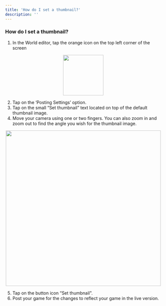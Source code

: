 ```yaml
---
title: 'How do I set a thumbnail?'
description: ''
---
```


### How do I set a thumbnail?

1. In the World editor, tap the orange icon on the top left corner of the screen
    
<p align="center">
  <img width="130" noZoom src="https://i.imgur.com/TocBoa7.png" />
</p>
    
2. Tap on the ‘Posting Settings’ option.
3. Tap on the small “Set thumbnail” text located on top of the default thumbnail image.
4. Move your camera using one or two fingers. You can also zoom in and zoom out to find the angle you wish for the thumbnail image.
    
<p align="center">
  <img width="500" noZoom src="https://i.imgur.com/79F8GOX.png" />
</p>
    
5. Tap on the button icon “Set thumbnail". 
6. Post your game for the changes to reflect your game in the live version.
